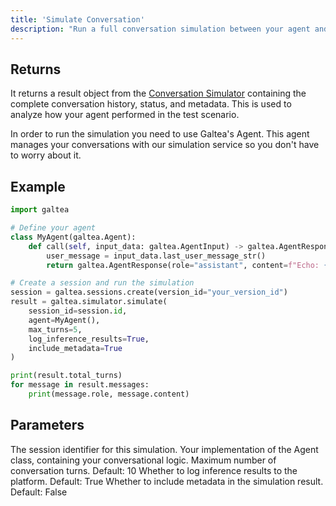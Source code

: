 ```yaml
---
title: 'Simulate Conversation'
description: "Run a full conversation simulation between your agent and a synthetic user using the Galtea SDK."
---
```


## Returns
It returns a result object from the [Conversation Simulator](/concepts/conversation-simulator#simulation-result-structure) containing the complete conversation history, status, and metadata. This is used to analyze how your agent performed in the test scenario.

In order to run the simulation you need to use Galtea's Agent. This agent manages your conversations with our simulation service so you don't have to worry about it.

## Example
```python
import galtea

# Define your agent
class MyAgent(galtea.Agent):
    def call(self, input_data: galtea.AgentInput) -> galtea.AgentResponse:
        user_message = input_data.last_user_message_str()
        return galtea.AgentResponse(role="assistant", content=f"Echo: {user_message}")

# Create a session and run the simulation
session = galtea.sessions.create(version_id="your_version_id")
result = galtea.simulator.simulate(
    session_id=session.id,
    agent=MyAgent(),
    max_turns=5,
    log_inference_results=True,
    include_metadata=True
)

print(result.total_turns)
for message in result.messages:
    print(message.role, message.content)
```

## Parameters

<ResponseField name="session_id" type="str" required>
  The session identifier for this simulation.
</ResponseField>

<ResponseField name="agent" type="Agent" required>
  Your implementation of the Agent class, containing your conversational logic.
</ResponseField>

<ResponseField name="max_turns" type="int">
  Maximum number of conversation turns. Default: 10
</ResponseField>

<ResponseField name="log_inference_results" type="bool">
  Whether to log inference results to the platform. Default: True
</ResponseField>

<ResponseField name="include_metadata" type="bool">
  Whether to include metadata in the simulation result. Default: False
</ResponseField>
